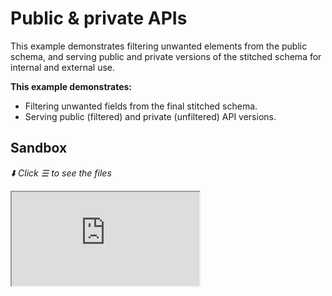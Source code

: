 # Public &amp; private APIs

This example demonstrates filtering unwanted elements from the public schema, and serving public and private versions of the stitched schema for internal and external use.

**This example demonstrates:**

- Filtering unwanted fields from the final stitched schema.
- Serving public (filtered) and private (unfiltered) API versions.

## Sandbox

_⬇️ Click ☰ to see the files_

<iframe
  src="https://codesandbox.io/embed/github/ardatan/schema-stitching/tree/master/examples/public-and-private-apis?codemirror=1&fontsize=14&initialpath=/graphql&theme=dark"
  className="mt-6 w-full h-[500px] rounded-md"
  title="public-and-private-apis"
  allow="geolocation; microphone; camera; midi; vr; accelerometer; gyroscope; payment; ambient-light-sensor; encrypted-media; usb"
  sandbox="allow-forms allow-modals allow-popups allow-presentation allow-same-origin allow-scripts"
/>

> You can also see the project on GitHub [here](https://github.com/ardatan/schema-stitching/tree/master/examples/public-and-private-apis).

The following services are available for interactive queries:

- **Public (filtered) gateway:** listening on 4000/public/graphql
- **Private (unfiltered) gateway:** listening on 4000/private/graphql

For simplicity, all subservices in this example are run locally by the gateway server. You could easily break out any subservice into a standalone remote server following the [combining local and remote schemas](../combining-local-and-remote-schemas) example.

## Summary

- Go to the [private gateway](http://localhost:4000/private/graphql) and open the documentation sidebar.
- Now go to the [public gateway](http://localhost:4000/public/graphql) and compare the documentation sidebar.

The last step in composing a clean and elegant gateway schema is to remove internal implementation details that should not be made available to the general public. You'll notice that the private gateway includes all artifacts of our original stitched schema, including underscored service names such as `_sdl`, `_users` and `_products`, and the underscored argument `_scope`. By constrast, the public gateway has removed these. This is quite simple using `filterSchema` and `pruneSchema` helpers from GraphQL Tools utils:

```ts
import { filterSchema, pruneSchema } from '@graphql-tools/utils'

const privateSchema = makeGatewaySchema()
const publicSchema = pruneSchema(
  filterSchema({
    schema: privateSchema,
    rootFieldFilter: (type, fieldName) => !fieldName.startsWith('_'),
    fieldFilter: (type, fieldName) => !fieldName.startsWith('_'),
    argumentFilter: (typeName, fieldName, argName) => !argName.startsWith('_')
  })
)
```

Filtering a schema will remove unwanted elements, and pruning it will cleanup orphans. This results in two versions of our schema: the complete original schema, and the groomed public schema. Each of these schemas may be served at their own endpoint&mdash;this gives public consumers one API with access limitations, while the complete set of fields remain available for internal purposes at another location:

```ts
export const gatewayApp = createRouter()

gatewayApp.all(
  '/private/graphql',
  createYoga({
    schema: privateSchema,
    maskedErrors: false,
    graphqlEndpoint: '/private/graphql',
    graphiql: {
      title: 'Private API'
    }
  })
)

gatewayApp.all(
  '/public/graphql',
  createYoga({
    schema: publicSchema,
    maskedErrors: false,
    graphqlEndpoint: '/public/graphql',
    graphiql: {
      title: 'Public API'
    }
  })
)
```
